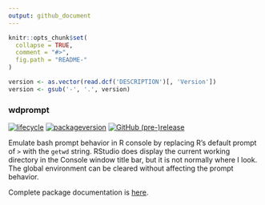 ```yaml
---
output: github_document
---
```


```r
knitr::opts_chunk$set(
  collapse = TRUE,
  comment = "#>",
  fig.path = "README-"
)
```
```r
version <- as.vector(read.dcf('DESCRIPTION')[, 'Version'])
version <- gsub('-', '.', version)
```
### wdprompt

[![lifecycle](https://img.shields.io/badge/lifecycle-stable-green.svg)](https://www.tidyverse.org/lifecycle/#stable)
[![packageversion](https://img.shields.io/badge/Package%20version-`r version`-orange.svg?style=flat-square)](https://github.com/dgabbe/wdprompt/commits/master)
[![GitHub (pre-)release](https://img.shields.io/github/release/dgabbe/wdprompt/all.svg)](https://github.com/dgabbe/wdprompt/releases/Current)
<!-- [![GitHub tag](https://img.shields.io/github/tag/dgabbe/wdprompt.svg)](https://github.com/dgabbe/wdprompt/tags) -->
<!-- travis badge -->
<!-- code coverage badge -->

Emulate bash prompt behavior in R console by replacing R's default prompt of `>` with the `getwd` string. RStudio does display the current working directory in the Console window title bar, but it is not normally where I look. The global environment can be cleared without affecting the prompt behavior.

Complete package documentation is [here](https://blog.frame38.com/wdprompt/reference/wdprompt-package.html).
